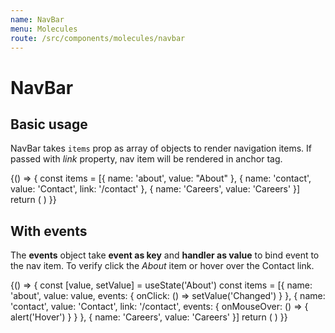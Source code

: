 ```yaml
---
name: NavBar
menu: Molecules
route: /src/components/molecules/navbar
---
```



# NavBar

<Props of={NavBar} />

## Basic usage

NavBar takes `items` prop as array of objects to render navigation items. If passed with *link* property, nav item will be rendered in anchor tag.

<Playground>
    {() => {
        const items = [{
            name: 'about',
            value: "About"
        },
        {
            name: 'contact',
            value: 'Contact',
            link: '/contact'
        },
        {
            name: 'Careers',
            value: 'Careers'
        }]
        return (
            <NavBar items={items} />
        )
    }}
</Playground>

## With events

The **events** object take __event as key__ and __handler as value__ to bind event to the nav item. To verify click the *About* item or hover over the Contact link.

<Playground>
    {() => {
        const [value, setValue] = useState('About') 
        const items = [{
            name: 'about',
            value: value,
            events: {
                onClick: () => setValue('Changed')
            }
        },
        {
            name: 'contact',
            value: 'Contact',
            link: '/contact',
            events: {
                onMouseOver: () => { alert('Hover') }
            }
        },
        {
            name: 'Careers',
            value: 'Careers'
        }]
        return (
            <NavBar background="rgb(220, 0, 78)" color="#fff" items={items} />
        )
    }}
</Playground>